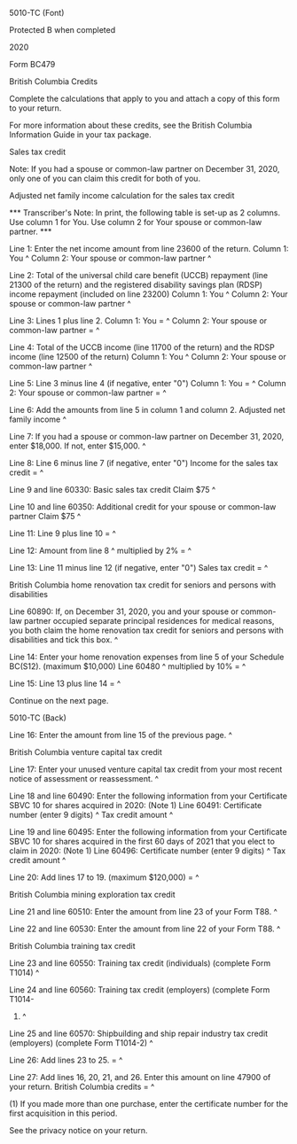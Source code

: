 ﻿5010-TC (Font) 
 
Protected B when completed 
 
2020 
 
Form BC479 
 
British Columbia Credits 
 
Complete the calculations that apply to you and attach a copy of this form to 
your return. 
 
For more information about these credits, see the British Columbia 
Information Guide in your tax package. 
 
Sales tax credit 
 
Note: 
If you had a spouse or common-law partner on December 31, 2020, only one of 
you can claim this credit for both of you. 
 
Adjusted net family income calculation for the sales tax credit 
 
*** Transcriber's Note: In print, the following table is set-up as 2 columns. 
Use column 1 for You. Use column 2 for Your spouse or common-law partner. *** 
 
Line 1: Enter the net income amount from line 23600 of the return. 
Column 1: You ^
Column 2: Your spouse or common-law partner ^
 
Line 2: Total of the universal child care benefit (UCCB) repayment (line 
21300 of the return) and the registered disability savings plan (RDSP) income 
repayment (included on line 23200) 
Column 1: You ^
Column 2: Your spouse or common-law partner ^
 
Line 3: Lines 1 plus line 2. 
Column 1: You = ^
Column 2: Your spouse or common-law partner = ^
 
Line 4: Total of the UCCB income (line 11700 of the return) and the RDSP 
income (line 12500 of the return) 
Column 1: You ^
Column 2: Your spouse or common-law partner ^
 
Line 5: Line 3 minus line 4 (if negative, enter "0") 
Column 1: You = ^
Column 2: Your spouse or common-law partner = ^
 
Line 6: Add the amounts from line 5 in column 1 and column 2. Adjusted net 
family income ^
 
Line 7: If you had a spouse or common-law partner on December 31, 2020, enter 
$18,000. If not, enter $15,000. ^
 
Line 8: Line 6 minus line 7 (if negative, enter "0") Income for the sales tax 
credit = ^
 
Line 9 and line 60330: Basic sales tax credit Claim $75 ^
 
Line 10 and line 60350: Additional credit for your spouse or common-law 
partner Claim $75 ^
 
Line 11: Line 9 plus line 10 = ^
 
Line 12: Amount from line 8 ^
multiplied by 2% = ^
 
Line 13: Line 11 minus line 12 (if negative, enter "0") Sales tax credit = ^
 
British Columbia home renovation tax credit for seniors and persons with 
disabilities 
 
Line 60890: If, on December 31, 2020, you and your spouse or common-law 
partner occupied separate principal residences for medical reasons, you both 
claim the home renovation tax credit for seniors and persons with 
disabilities and tick this box. ^
 
Line 14: Enter your home renovation expenses from line 5 of your Schedule 
BC(S12). (maximum $10,000) Line 60480 ^
multiplied by 10% = ^
 
Line 15: Line 13 plus line 14 = ^
 
Continue on the next page. 
 
 
5010-TC (Back) 
 
Line 16: Enter the amount from line 15 of the previous page. ^
 
British Columbia venture capital tax credit 
 
Line 17: Enter your unused venture capital tax credit from your most recent 
notice of assessment or reassessment. ^
 
Line 18 and line 60490: Enter the following information from your Certificate 
SBVC 10 for shares acquired in 2020: (Note 1) Line 60491: Certificate number 
(enter 9 digits) ^
Tax credit amount ^
 
Line 19 and line 60495: Enter the following information from your Certificate 
SBVC 10 for shares acquired in the first 60 days of 2021 that you elect to 
claim in 2020: (Note 1) Line 60496: Certificate number (enter 9 digits) ^
Tax credit amount ^
 
Line 20: Add lines 17 to 19. (maximum $120,000) = ^
 
British Columbia mining exploration tax credit 
 
Line 21 and line 60510: Enter the amount from line 23 of your Form T88. ^
 
Line 22 and line 60530: Enter the amount from line 22 of your Form T88. ^
 
British Columbia training tax credit 
 
Line 23 and line 60550: Training tax credit (individuals) (complete Form 
T1014) ^
 
Line 24 and line 60560: Training tax credit (employers) (complete Form T1014-
1) ^
 
Line 25 and line 60570: Shipbuilding and ship repair industry tax credit 
(employers) (complete Form T1014-2) ^
 
Line 26: Add lines 23 to 25. = ^
 
Line 27: Add lines 16, 20, 21, and 26. Enter this amount on line 47900 of 
your return. British Columbia credits = ^
 
(1) If you made more than one purchase, enter the certificate number for the 
first acquisition in this period. 
 
See the privacy notice on your return.

 




